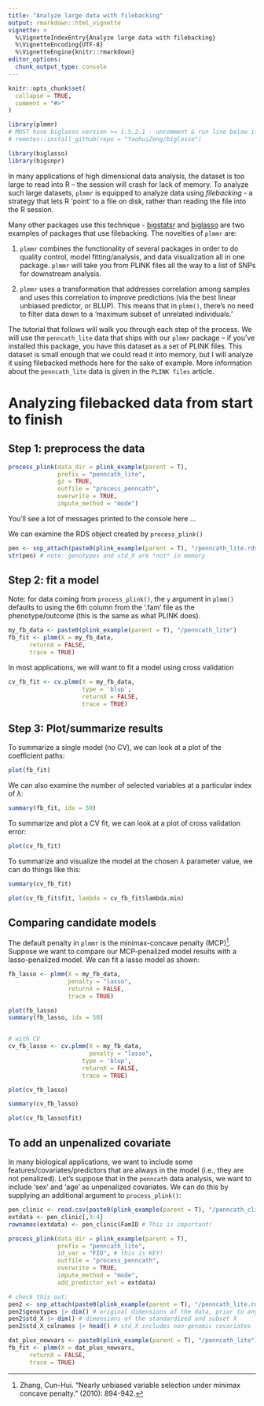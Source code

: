 ```yaml
---
title: "Analyze large data with filebacking"
output: rmarkdown::html_vignette
vignette: >
  %\VignetteIndexEntry{Analyze large data with filebacking}
  %\VignetteEncoding{UTF-8}
  %\VignetteEngine{knitr::rmarkdown}
editor_options: 
  chunk_output_type: console
---
```


```r
knitr::opts_chunk$set(
  collapse = TRUE,
  comment = "#>"
)
```

```r
library(plmmr)
# MUST have biglasso version >= 1.5.2.1 - uncomment & run line below if needed
# remotes::install_github(repo = "YaohuiZeng/biglasso") 

library(biglasso)
library(bigsnpr)
```

In many applications of high dimensional data analysis, the dataset is too large to read into R -- the session will crash for lack of memory. To analyze such large datasets, `plmmr` is equipped to analyze data using *filebacking* - a strategy that lets R 'point' to a file on disk, rather than reading the file into the R session. 

Many other packages use this technique - [bigstatsr](https://privefl.github.io/bigstatsr/) and [biglasso](https://github.com/pbreheny/biglasso) are two examples of packages that use filebacking. The novelties of `plmmr` are: 

  (1) `plmmr` combines the functionality of several packages in order to do quality control, model fitting/analysis, and data visualization all in one package. `plmmr` will take you from PLINK files all the way to a list of SNPs for downstream analysis. 
  
  (2) `plmmr` uses a transformation that addresses correlation among samples and uses this correlation to improve predictions (via the best linear unbiased predictor, or BLUP). This means that in `plmm()`, there's no need to filter data down to a 'maximum subset of unrelated individuals.' 
  
  The tutorial that follows will walk you through each step of the process. We will use the `penncath_lite` data that ships with our `plmmr` package -- if you've installed this package, you have this dataset as a set of PLINK files. This dataset is small enough that we could read it into memory, but I will analyze it using filebacked methods here for the sake of example. More information about the `penncath_lite` data is given in the `PLINK files` article. 
  
  
# Analyzing filebacked data from start to finish

## Step 1: preprocess the data

```r
process_plink(data_dir = plink_example(parent = T),
              prefix = "penncath_lite",
              gz = TRUE,
              outfile = "process_penncath",
              overwrite = TRUE,
              impute_method = "mode")
```

You'll see a lot of messages printed to the console here ...

We can examine the RDS object created by `process_plink()` 

```r
pen <- snp_attach(paste0(plink_example(parent = T), "/penncath_lite.rds"))
str(pen) # note: genotypes and std_X are *not* in memory
```

## Step 2: fit a model 

Note: for data coming from `process_plink()`, the `y` argument in `plmm()` defaults to using the 6th column from the '.fam' file as the phenotype/outcome (this is the same as what PLINK does).

```r
my_fb_data <- paste0(plink_example(parent = T), "/penncath_lite")
fb_fit <- plmm(X = my_fb_data,
      returnX = FALSE,
      trace = TRUE)
```

In most applications, we will want to fit a model using cross validation 

```r
cv_fb_fit <- cv.plmm(X = my_fb_data,
                     type = 'blup',
                     returnX = FALSE,
                     trace = TRUE)
```


## Step 3: Plot/summarize results 

To summarize a single model (no CV), we can look at a plot of the coefficient paths: 

```r
plot(fb_fit)
```

We can also examine the number of selected variables at a particular index of $\lambda$: 
```r
summary(fb_fit, idx = 50)
```

To summarize and plot a CV fit, we can look at a plot of cross validation error: 

```r
plot(cv_fb_fit)
```

To summarize and visualize the model at the chosen $\lambda$ parameter value, we can do things like this:

```r
summary(cv_fb_fit)

plot(cv_fb_fit$fit, lambda = cv_fb_fit$lambda.min)
```

## Comparing candidate models 

The default penalty in `plmmr` is the minimax-concave penalty (MCP)^[Zhang, Cun-Hui. "Nearly unbiased variable selection under minimax concave penalty." (2010): 894-942.]. Suppose we want to compare our MCP-penalized model results with a lasso-penalized model. We can fit a lasso model as shown:

```r
fb_lasso <- plmm(X = my_fb_data,
                 penalty = "lasso",
                 returnX = FALSE,
                 trace = TRUE)

plot(fb_lasso)
summary(fb_lasso, idx = 50)


# with CV 
cv_fb_lasso <- cv.plmm(X = my_fb_data,
                       penalty = "lasso",
                     type = 'blup',
                     returnX = FALSE,
                     trace = TRUE)

plot(cv_fb_lasso)

summary(cv_fb_lasso)

plot(cv_fb_lasso$fit)
```

## To add an unpenalized covariate

In many biological applications, we want to include some features/covariates/predictors that are always in the model (i.e., they are not penalized). Let's suppose that in the `penncath` data analysis, we want to include 'sex' and 'age' as unpenalized covariates. We can do this by supplying an additional argument to `process_plink()`: 

```r
pen_clinic <- read.csv(paste0(plink_example(parent = T), "/penncath_clinical.csv"))
extdata <- pen_clinic[,3:4]
rownames(extdata) <- pen_clinic$FamID # This is important! 

process_plink(data_dir = plink_example(parent = T),
              prefix = "penncath_lite",
              id_var = "FID", # this is KEY!
              outfile = "process_penncath",
              overwrite = TRUE,
              impute_method = "mode",
              add_predictor_ext = extdata)

# check this out: 
pen2 <- snp_attach(paste0(plink_example(parent = T), "/penncath_lite.rds"))
pen2$genotypes |> dim() # original dimensions of the data, prior to any subsetting
pen2$std_X |> dim() # dimensions of the standardized and subset X 
pen2$std_X_colnames |> head() # std_X includes non-genomic covariates 
```

```r
dat_plus_newvars <- paste0(plink_example(parent = T), "/penncath_lite")
fb_fit <- plmm(X = dat_plus_newvars,
      returnX = FALSE,
      trace = TRUE)
```

